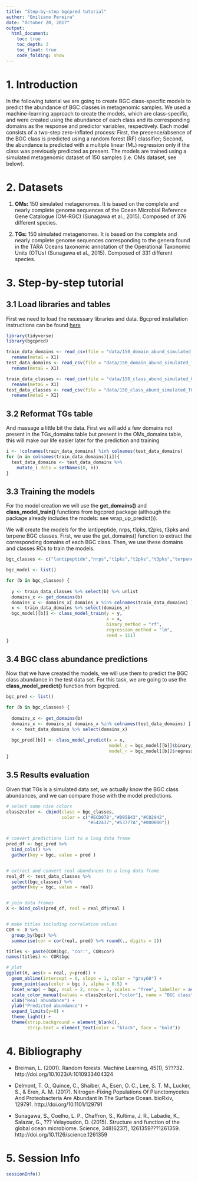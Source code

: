 ```yaml
---
title: "Step-by-step bgcpred tutorial"
author: "Emiliano Pereira"
date: "October 20, 2017"
output:
  html_document:
    toc: true
    toc_depth: 3
    toc_float: true
    code_folding: show
---
```

# 1. Introduction

In the following tutorial we are going to create BGC class-specific models to predict the abundance of BGC classes in metagenomic samples. We used a machine-learning approach to create the models, which are class-specific, and were created using the abundance of each class and its corresponding domains as the response and predictor variables, respectively. Each model consists of a two-step zero-inflated process: First, the presence/absence of the BGC class is predicted using a random forest (RF) classifier; Second, the abundance is predicted with a multiple linear (ML) regression only if the class was previously predicted as present. The models are trained using a simulated metagenomic dataset of 150 samples (i.e. OMs dataset, see below).

# 2. Datasets

1. __OMs:__ 150 simulated metagenomes. It is based on the complete and nearly complete genome sequences of the Ocean Microbial Reference Gene Catalogue (OM-RGC) (Sunagawa et al., 2015). Composed of 376 different species.

2. __TGs:__ 150 simulated metagenomes. It is based on the complete and nearly complete genome sequences corresponding to the genera found in the TARA Oceans taxonomic annotation of the Operational Taxonomic Units (OTUs) (Sunagawa et al., 2015). Composed of 331 different species.

# 3. Step-by-step tutorial

## 3.1 Load libraries and tables
First we need to load the necessary libraries and data. Bgcpred installation instructions can be found [here](https://github.com/pereiramemo/bgcpred)

```r
library(tidyverse)
library(bgcpred)

train_data_domains <- read_csv(file = "data/150_domain_abund_simulated_OMs.csv", col_names = TRUE) %>%
  rename(metaG = X1)
test_data_domains <- read_csv(file = "data/150_domain_abund_simulated_TGs.csv", col_names = TRUE) %>%
  rename(metaG = X1)

train_data_classes <- read_csv(file = "data/150_class_abund_simulated_OMs.csv", col_names = TRUE) %>%
  rename(metaG = X1)
test_data_classes <- read_csv(file = "data/150_class_abund_simulated_TGs.csv", col_names = TRUE) %>%
  rename(metaG = X1)
```

## 3.2 Reformat TGs table

And massage a little bit the data. First we will add a few domains not present in the TGs_domains table but present in the OMs_domains table, this will make our life easier later for the prediction and training

```r
i <- !colnames(train_data_domains) %in% colnames(test_data_domains)
for (n in colnames(train_data_domains)[i]){
  test_data_domains <- test_data_domains %>%
    mutate_(.dots = setNames(0, n))
}
```

## 3.3 Training the models

For the model creation we will use the __get_domains()__ and __class_model_train()__ functions from bgcpred package (although the package already includes the models: see wrap_up_predict()).  

We will create the models for the lantipeptide, nrps, t1pks, t2pks, t3pks and terpene BGC classes. First, we use the get_domains() function to extract the corresponding domains of each BGC class. Then, we use these domains and classes RCs to train the models.

```r
bgc_classes <- c("lantipeptide","nrps","t1pks","t2pks","t3pks","terpene")

bgc_model <- list()

for (b in bgc_classes) {
  
  y <- train_data_classes %>% select(b) %>% unlist
  domains_x <- get_domains(b)
  domains_x <- domains_x[ domains_x %in% colnames(train_data_domains) ]
  x <- train_data_domains %>% select(domains_x)
  bgc_model[[b]] <- class_model_train(y = y, 
                                      x = x, 
                                      binary_method = "rf", 
                                      regression_method = "lm", 
                                      seed = 111)
}
```

## 3.4 BGC class abundance predictions

Now that we have created the models, we will use them to predict the BGC class abundance in the test data set. For this task, we are going to use the __class_model_predict()__ function from bgcpred.

```r
bgc_pred <- list()

for (b in bgc_classes) {
  
  domains_x <- get_domains(b)
  domains_x <- domains_x[ domains_x %in% colnames(test_data_domains) ]
  x <- test_data_domains %>% select(domains_x)
  
  bgc_pred[[b]] <- class_model_predict(x = x, 
                                       model_c = bgc_model[[b]]$binary_model, 
                                       model_r = bgc_model[[b]]$regression_model)
}  
```

## 3.5 Results evaluation

Given that TGs is a simulated data set, we actually know the BGC class abundances, and we can compare those with the model predictions.

```r
# select some nice colors
class2color <- cbind(class = bgc_classes, 
                     color = c("#ECD078","#D95B43","#C02942",
                               "#542437","#53777A","#000000"))


# convert predictions list to a long data frame
pred_df <- bgc_pred %>%
  bind_cols() %>%
  gather(key = bgc, value = pred )


# extract and convert real abundances to a long data frame
real_df <- test_data_classes %>% 
  select(bgc_classes) %>%
  gather(key = bgc, value = real)


# join data frames
X <- bind_cols(pred_df, real = real_df$real )


# make titles including correlation values
COR <- X %>% 
  group_by(bgc) %>%
  summarise(cor = cor(real, pred) %>% round(., digits = 2))

titles <- paste(COR$bgc, "cor:", COR$cor)
names(titles) <- COR$bgc

# plot
ggplot(X, aes(x = real, y=pred)) +
  geom_abline(intercept = 0, slope = 1, color = "gray60") +  
  geom_point(aes(color = bgc ), alpha = 0.5) +
  facet_wrap( ~ bgc, ncol = 2, nrow = 3, scales = "free", labeller = as_labeller(titles)) +
  scale_color_manual(values = class2color[,"color"], name = "BGC class") + 
  xlab("Real abundance") +
  ylab("Predicted abundance") +
  expand_limits(y=0) +
  theme_light() +
  theme(strip.background = element_blank(),
        strip.text = element_text(color = "black", face = "bold"))
```

# 4. Bibliography

* Breiman, L. (2001). Random forests. Machine Learning, 45(1), 5???32.
http://doi.org/10.1023/A:1010933404324  

* Delmont, T. O., Quince, C., Shaiber, A., Esen, O. C., Lee, S. T. M., Lucker, S., & Eren, A. M. (2017). Nitrogen-Fixing Populations Of Planctomycetes And  Proteobacteria Are Abundant In The Surface Ocean. bioRxiv, 129791. http://doi.org/10.1101/129791  

* Sunagawa, S., Coelho, L. P., Chaffron, S., Kultima, J. R., Labadie, K., Salazar, G., ??? Velayoudon, D. (2015). Structure and function of the global ocean microbiome. Science, 348(6237), 1261359???1261359. http://doi.org/10.1126/science.1261359   

# 5. Session Info
```r
sessionInfo()
```
